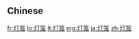{{also|燈籠|灯籠}}
==Chinese==
{{zh-see|燈籠}}

[[fr:灯笼]]
[[lo:灯笼]]
[[lt:灯笼]]
[[mg:灯笼]]
[[ja:灯笼]]
[[zh:灯笼]]